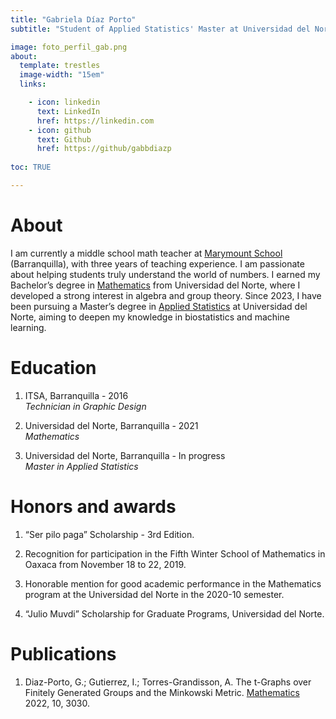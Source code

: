 ```yaml
---
title: "Gabriela Díaz Porto"
subtitle: "Student of Applied Statistics' Master at Universidad del Norte, Barranquilla"

image: foto_perfil_gab.png
about:
  template: trestles
  image-width: "15em"
  links:

    - icon: linkedin
      text: LinkedIn
      href: https://linkedin.com
    - icon: github
      text: Github
      href: https://github/gabbdiazp
      
toc: TRUE

---
```


# **About**

I am currently a middle school math teacher at [Marymount School](https://www.marymountbq.edu.co/web/) (Barranquilla), with three years of teaching experience. I am passionate about helping students truly understand the world of numbers. I earned my Bachelor's degree in [Mathematics](https://www.uninorte.edu.co/web/matematicas?utm_source=google&utm_medium=cpc&utm_campaign=pre_google_inscripciones_202430&gad_source=1&gclid=CjwKCAjwr7ayBhAPEiwA6EIGxMMrIy6m_J36jSVpYSGL6iM593zUPSUK-swEBcVSlr09MKxAHsPZRRoCQ4YQAvD_BwE) from Universidad del Norte, where I developed a strong interest in algebra and group theory. Since 2023, I have been pursuing a Master's degree in [Applied Statistics](https://www.uninorte.edu.co/web/maestria-en-estadistica-aplicada) at Universidad del Norte, aiming to deepen my knowledge in biostatistics and machine learning.

# **Education**

1. ITSA, Barranquilla - 2016
    <br>
   _Technician in Graphic Design _
    
2. Universidad del Norte, Barranquilla - 2021
    <br>
   _Mathematics_

3. Universidad del Norte, Barranquilla - In progress
   <br>
   _Master in Applied Statistics_

# **Honors and awards**

1. "Ser pilo paga" Scholarship - 3rd Edition. 

2. Recognition for participation in the Fifth Winter School of Mathematics in Oaxaca from November 18 to 22, 2019.

3. Honorable mention for good academic performance in the Mathematics program
at the Universidad del Norte in the 2020-10 semester.

4. "Julio Muvdi" Scholarship for Graduate Programs, Universidad del Norte.

# **Publications**

1. Diaz-Porto, G.; Gutierrez, I.; Torres-Grandisson, A. The t-Graphs over Finitely Generated Groups and the Minkowski Metric. [Mathematics](https://www.mdpi.com/2227-7390/10/17/3030) 2022, 10, 3030.




